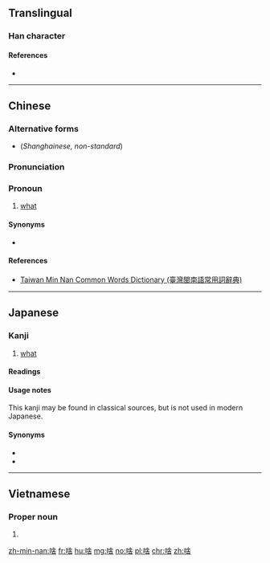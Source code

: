 ==Translingual==

===Han character===
{{Han char|rn=30|rad=口|as=08|sn=11|four=68064|canj=ROMR,XROMR|ids=⿰口舍}}

====References====
* {{Han ref|kx=0196.261|dkj=03881|hdz=10643.060|uh=5565|ud=21861|bh=D4A3|bd=54435}}

----

==Chinese==
{{zh-forms}}

===Alternative forms===
* {{zh-l|薩/萨}} (''Shanghainese, non-standard'')

===Pronunciation===
{{zh-pron
|m=shá,shà
|c=saa1
|mn=siáⁿ/sáⁿ
|w=3sa
|cat=pron
}}

===Pronoun===
{{zh-pronoun}}

# {{context|Min Nan|Wu|dialectal Mandarin|lang=zh|sort=siáⁿ|sort2=3sa}} [[what]]
#: {{zh-usex|這 是 啥 物件？|'''What''' is this (thing)?|MN|tr=che sī siáⁿ mi̍h-kiāⁿ?}}
#: {{zh-usex|儂 辣 做 啥？|'''What''' are you doing?|SH}}
#: {{zh-usex|你 說 啥{shà} 來著[着]{zhe}？|'''What''' did you just say? (dialectal)}}

====Synonyms====
* {{zh-l|什麼/什么}}

====References====
*[http://twblg.dict.edu.tw/holodict_new/result_detail.jsp?n_no=7092&curpage=1&sample=%E5%95%A5&radiobutton=1&querytarget=1&limit=20&pagenum=1&rowcount=9 Taiwan Min Nan Common Words Dictionary (臺灣閩南語常用詞辭典)]

----

==Japanese==

===Kanji===
{{ja-kanji|grade=uc|rs=口08}}

# [[what]]

====Readings====
{{ja-readings
|on=[[しゃ]] (sha)
|kun=[[なに]] (nani), [[なんぞ]] (nanzo)
}}

====Usage notes====
This kanji may be found in classical sources, but is not used in modern Japanese.

====Synonyms====
* {{l|ja|何|tr=[[なに]], ''[[nani#Japanese|nani]]''}}
* {{l|ja|何ぞ|tr=[[なんぞ]], ''[[nanzo#Japanese|nanzo]]''}}

----

==Vietnamese==
{{vi-hantutab}}

===Proper noun===
{{vi-hantu|[[xá]], [[sá]]|rs=口08}}

# {{defn|vi}}

[[zh-min-nan:啥]]
[[fr:啥]]
[[hu:啥]]
[[mg:啥]]
[[no:啥]]
[[pl:啥]]
[[chr:啥]]
[[zh:啥]]